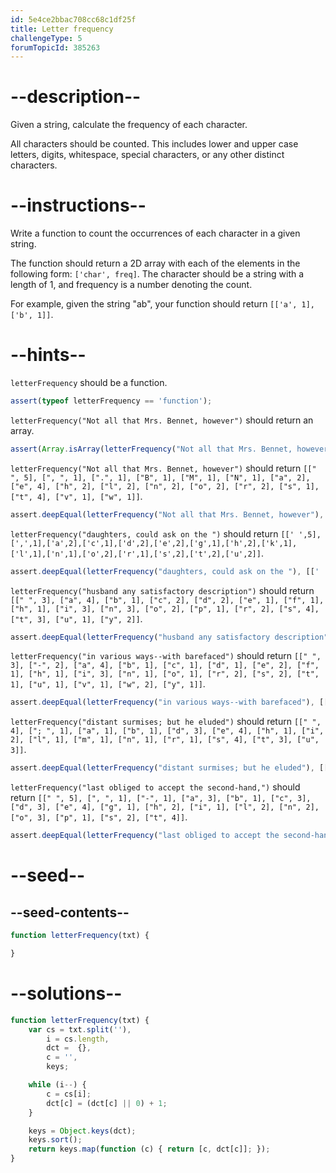 ```yaml
---
id: 5e4ce2bbac708cc68c1df25f
title: Letter frequency
challengeType: 5
forumTopicId: 385263
---
```


# --description--

Given a string, calculate the frequency of each character.

All characters should be counted. This includes lower and upper case letters, digits, whitespace, special characters, or any other distinct characters.

# --instructions--

Write a function to count the occurrences of each character in a given string.

The function should return a 2D array with each of the elements in the following form: `['char', freq]`. The character should be a string with a length of 1, and frequency is a number denoting the count.

For example, given the string "ab", your function should return `[['a', 1], ['b', 1]]`.

# --hints--

`letterFrequency` should be a function.

```js
assert(typeof letterFrequency == 'function');
```

`letterFrequency("Not all that Mrs. Bennet, however")` should return an array.

```js
assert(Array.isArray(letterFrequency("Not all that Mrs. Bennet, however")));
```

`letterFrequency("Not all that Mrs. Bennet, however")` should return `[[" ", 5], [", ", 1], [".", 1], ["B", 1], ["M", 1], ["N", 1], ["a", 2], ["e", 4], ["h", 2], ["l", 2], ["n", 2], ["o", 2], ["r", 2], ["s", 1], ["t", 4], ["v", 1], ["w", 1]]`.

```js
assert.deepEqual(letterFrequency("Not all that Mrs. Bennet, however"), [[' ', 5], [',', 1], ['.', 1], ['B', 1], ['M', 1], ['N', 1], ['a', 2], ['e', 4], ['h', 2], ['l', 2], ['n', 2], ['o', 2], ['r', 2], ['s', 1], ['t', 4], ['v', 1], ['w', 1]]);
```

`letterFrequency("daughters, could ask on the ")` should return `[[' ',5],[',',1],['a',2],['c',1],['d',2],['e',2],['g',1],['h',2],['k',1],['l',1],['n',1],['o',2],['r',1],['s',2],['t',2],['u',2]]`.

```js
assert.deepEqual(letterFrequency("daughters, could ask on the "), [[' ', 5], [',', 1], ['a', 2], ['c', 1], ['d', 2], ['e', 2], ['g', 1], ['h', 2], ['k', 1], ['l', 1], ['n', 1], ['o', 2], ['r', 1], ['s', 2], ['t', 2], ['u', 2]]);
```

`letterFrequency("husband any satisfactory description")` should return `[[" ", 3], ["a", 4], ["b", 1], ["c", 2], ["d", 2], ["e", 1], ["f", 1], ["h", 1], ["i", 3], ["n", 3], ["o", 2], ["p", 1], ["r", 2], ["s", 4], ["t", 3], ["u", 1], ["y", 2]]`.

```js
assert.deepEqual(letterFrequency("husband any satisfactory description"), [[' ', 3], ['a', 4], ['b', 1], ['c', 2], ['d', 2], ['e', 1], ['f', 1], ['h', 1], ['i', 3], ['n', 3], ['o', 2], ['p', 1], ['r', 2], ['s', 4], ['t', 3], ['u', 1], ['y', 2]]);
```

`letterFrequency("in various ways--with barefaced")` should return `[[" ", 3], ["-", 2], ["a", 4], ["b", 1], ["c", 1], ["d", 1], ["e", 2], ["f", 1], ["h", 1], ["i", 3], ["n", 1], ["o", 1], ["r", 2], ["s", 2], ["t", 1], ["u", 1], ["v", 1], ["w", 2], ["y", 1]]`.

```js
assert.deepEqual(letterFrequency("in various ways--with barefaced"), [[' ', 3], ['-', 2], ['a', 4], ['b', 1], ['c', 1], ['d', 1], ['e', 2], ['f', 1], ['h', 1], ['i', 3], ['n', 1], ['o', 1], ['r', 2], ['s', 2], ['t', 1], ['u', 1], ['v', 1], ['w', 2], ['y', 1]]);
```

`letterFrequency("distant surmises; but he eluded")` should return `[[" ", 4], ["; ", 1], ["a", 1], ["b", 1], ["d", 3], ["e", 4], ["h", 1], ["i", 2], ["l", 1], ["m", 1], ["n", 1], ["r", 1], ["s", 4], ["t", 3], ["u", 3]]`.

```js
assert.deepEqual(letterFrequency("distant surmises; but he eluded"), [[' ', 4], [';', 1], ['a', 1], ['b', 1], ['d', 3], ['e', 4], ['h', 1], ['i', 2], ['l', 1], ['m', 1], ['n', 1], ['r', 1], ['s', 4], ['t', 3], ['u', 3]]);
```

`letterFrequency("last obliged to accept the second-hand,")` should return `[[" ", 5], [", ", 1], ["-", 1], ["a", 3], ["b", 1], ["c", 3], ["d", 3], ["e", 4], ["g", 1], ["h", 2], ["i", 1], ["l", 2], ["n", 2], ["o", 3], ["p", 1], ["s", 2], ["t", 4]]`.

```js
assert.deepEqual(letterFrequency("last obliged to accept the second-hand,"), [[' ', 5], [',', 1], ['-', 1], ['a', 3], ['b', 1], ['c', 3], ['d', 3], ['e', 4], ['g', 1], ['h', 2], ['i', 1], ['l', 2], ['n', 2], ['o', 3], ['p', 1], ['s', 2], ['t', 4]]);
```

# --seed--

## --seed-contents--

```js
function letterFrequency(txt) {

}
```

# --solutions--

```js
function letterFrequency(txt) {
    var cs = txt.split(''),
        i = cs.length,
        dct =  {},
        c = '',
        keys;

    while (i--) {
        c = cs[i];
        dct[c] = (dct[c] || 0) + 1;
    }

    keys = Object.keys(dct);
    keys.sort();
    return keys.map(function (c) { return [c, dct[c]]; });
}
```
